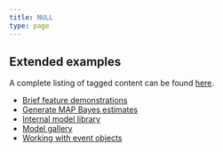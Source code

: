 ```yaml
---
title: NULL
type: page
---
```


## Extended examples

A complete listing of tagged content can be found [here](/tax/).

- [Brief feature demonstrations](quick)
- [Generate MAP Bayes estimates](map_bayes)
- [Internal model library](modmrg)
- [Model gallery](model-gallery)
- [Working with event objects](events)

